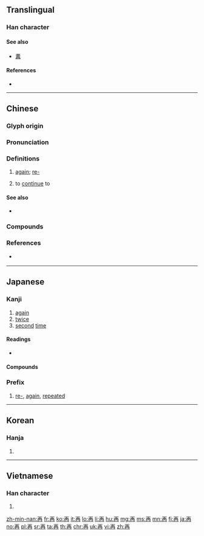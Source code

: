 ==Translingual==
{{stroke order|strokes=6}}

===Han character===
{{Han char|rn=13|rad=冂|as=04|sn=6|four=10447|canj=MGB|ids=⿱一冉}}

====See also====
* {{l|mul|爯}} [[冓]] <!-- graphically similar -->

====References====
* {{Han ref|kx=0129.080|dkj=01524|dj=0290.040|hdz=10018.010|uh=518D|ud=20877|bh=A641|bd=42561}}

----

==Chinese==
{{zh-forms}}

===Glyph origin===
{{Han etym}}

===Pronunciation===
{{zh-pron
|m=zài
|c=zoi3
|h=pfs=chai
|md=cái
|mn=chài
|w=1tse
|mc=y
|oc=y
|ma=y
|cat=adv
}}

===Definitions===
{{zh-hanzi}}

# [[again]]; [[re-]]
#: {{zh-x|再-玩|play again}}
#: {{zh-x|再-逢|meet again}}
# to [[continue]] to

====See also====
* {{sense|again}} {{zh-l|又}}

===Compounds===
{{zh-der|再版|再不|再不然|再出口|再次|再度|再犯|再會|再婚|再加上|再嫁|再見|再教育|再醮|再接再厲|再進口|再起|再確認|再三|再審|再生|再生產|再生父母|再世|再衰三竭|再說|再現|再也|再造|再則|再者}}

===References===
* {{qualifier|Hakka}} {{R:hak:Lau 1997}}

{{zh-cat|Beginning}}

----

==Japanese==

===Kanji===
{{ja-kanji|grade=5|rs=冂04}}

# [[again]]
# [[twice]]
# [[second]] [[time]]

====Readings====
* {{ja-readings|goon=[[さい]] (sai)|kanon=[[さい]] (sai)|kanyoon=[[さ]] (sa)|kun=[[ふたたび]] ([[再び]], [[futatabi]])}}

====Compounds====
{{der5
| {{ja-l|再演}}
| {{ja-l|再会}}
| {{ja-l|再開}}
| {{ja-l|再帰}}
| {{ja-l|再起}}
| {{ja-l|再建}}
| {{ja-l|再現}}
| {{ja-l|再考}}
| {{ja-l|再婚}}
| {{ja-l|再生}}
| {{ja-l|再選}}
| {{ja-l|再度}}
| {{ja-l|再燃}}
| {{ja-l|再発見}}
| {{ja-l|再犯}}
| {{ja-l|再版}}
| {{ja-l|再編}}
| {{ja-l|再来}}
| {{ja-l|一再}}
| {{ja-l|再々}}, {{ja-l|再再}}
| {{ja-l|再案}}
| {{ja-l|再委託}}
| {{ja-l|再映}}
| {{ja-l|再縁}}
| {{ja-l|再下付}}
| {{ja-l|再加工}}
| {{ja-l|再開発}}
| {{ja-l|再確認}}
| {{ja-l|再議}}
| {{ja-l|再挙}}
| {{ja-l|再協議}}
| {{ja-l|再教育}}
| {{ja-l|再興}}
| {{ja-l|再勤}}
| {{ja-l|再禁止}}
| {{ja-l|再吟味}}
| {{ja-l|再軍備}}
| {{ja-l|再建}}
| {{ja-l|再検査}}
| {{ja-l|再検討}}
| {{ja-l|再交付}}
| {{ja-l|再工事}}
| {{ja-l|再抗弁}}
| {{ja-l|再校}}
| {{ja-l|再構成}}
| {{ja-l|再構築}}
| {{ja-l|再降臨}}
| {{ja-l|再告}}
| {{ja-l|再国営化}}
| {{ja-l|再国有化}}
| {{ja-l|再三}}
| {{ja-l|再思}}
| {{ja-l|再試験}}
| {{ja-l|再試行}}
| {{ja-l|再試合}}
| {{ja-l|再受浸}}
| {{ja-l|再就職支援}}
| {{ja-l|再十両}}
| {{ja-l|再従兄}}
| {{ja-l|再従弟}}
| {{ja-l|再出}}
| {{ja-l|再出場}}
| {{ja-l|再出発}}
| {{ja-l|再循環}}
| {{ja-l|再処理}}
| {{ja-l|再勝}}
| {{ja-l|再上映}}
| {{ja-l|再審}}
| {{ja-l|再浸礼}}
| {{ja-l|再尋問}}
| {{ja-l|再征}}
| {{ja-l|再生産}}
| {{ja-l|再製}}
| {{ja-l|再設}}
| {{ja-l|再説}}
| {{ja-l|再戦}}
| {{ja-l|再洗礼}}
| {{ja-l|再組織}}
| {{ja-l|再創造}}
| {{ja-l|再送}}
| {{ja-l|再注}}
| {{ja-l|再鋳}}
| {{ja-l|再調}}
| {{ja-l|再調整}}
| {{ja-l|再定義}}
| {{ja-l|再提案}}
| {{ja-l|再訂}}
| {{ja-l|再転}}
| {{ja-l|再度}}
| {{ja-l|再投稿}}
| {{ja-l|再投資}}
| {{ja-l|再投票}}
| {{ja-l|再読}}
| {{ja-l|再突入}}
| {{ja-l|再入学}}
| {{ja-l|再入国}}
| {{ja-l|再入幕}}
| {{ja-l|再任}}
| {{ja-l|再認識}}
| {{ja-l|再拝}}
| {{ja-l|再敗}}
| {{ja-l|再配置}}
| {{ja-l|再配布}}
| {{ja-l|再配分}}
| {{ja-l|再発}}
| {{ja-l|再発行}}
| {{ja-l|再発足}}
| {{ja-l|再販}}
| {{ja-l|再評価}}
| {{ja-l|再浮上}}
| {{ja-l|再武装}}
| {{ja-l|再封鎖}}
| {{ja-l|再服役}}
| {{ja-l|再分配}}
| {{ja-l|再変}}
| {{ja-l|再保険}}
| {{ja-l|再放送}}
| {{ja-l|再訪}}
| {{ja-l|再輸出}}
| {{ja-l|再輸入}}
| {{ja-l|再遊}}
| {{ja-l|再来月}}
| {{ja-l|再来週}}
| {{ja-l|再来年}}
| {{ja-l|再利用}}
| {{ja-l|再臨}}
| {{ja-l|再録}}
}}

===Prefix===
{{ja-pos|prefix|さい}}
# [[re-]], [[again]], [[repeated]]

----

==Korean==

===Hanja===
{{ko-hanja|hangeul=[[재]]|mr=chae}}

# {{defn|lang=ko|sort=冂04}}

----

==Vietnamese==

===Han character===
{{vi-hantu|[[tái]], [[táy]], [[tải]]|rs=冂04}}

# {{defn|lang=vi|sort=冂04}}

[[zh-min-nan:再]]
[[fr:再]]
[[ko:再]]
[[it:再]]
[[lo:再]]
[[li:再]]
[[hu:再]]
[[mg:再]]
[[ms:再]]
[[mn:再]]
[[fj:再]]
[[ja:再]]
[[no:再]]
[[pl:再]]
[[sr:再]]
[[ta:再]]
[[th:再]]
[[chr:再]]
[[uk:再]]
[[vi:再]]
[[zh:再]]